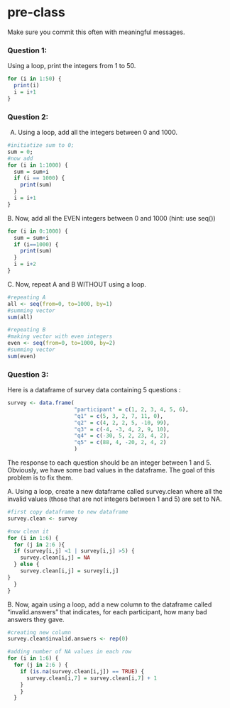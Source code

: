 # pre-class


Make sure you commit this often with meaningful messages. 




### Question 1:

Using a loop, print the integers from 1 to 50. 

```r
for (i in 1:50) {
  print(i)
  i = i+1
}
```

### Question 2:

A.  Using a loop, add all the integers between 0 and 1000.
```r
#initiatize sum to 0;
sum = 0;
#now add
for (i in 1:1000) {
  sum = sum+i
  if (i == 1000) {
    print(sum)
  }
  i = i+1
}
```


B. Now, add all the EVEN integers between 0 and 1000 (hint: use seq())
```r
for (i in 0:1000) {
  sum = sum+i
  if (i==1000) {
    print(sum)
  }
  i = i+2
}

```


C. Now, repeat A and B WITHOUT using a loop.
```r
#repeating A
all <- seq(from=0, to=1000, by=1)
#summing vector
sum(all)

#repeating B
#making vector with even integers
even <- seq(from=0, to=1000, by=2)
#summing vector
sum(even)
```


### Question 3:

Here is a dataframe of survey data containing 5 questions :

```r
survey <- data.frame(
                     "participant" = c(1, 2, 3, 4, 5, 6),
                     "q1" = c(5, 3, 2, 7, 11, 0),
                     "q2" = c(4, 2, 2, 5, -10, 99),
                     "q3" = c(-4, -3, 4, 2, 9, 10),
                     "q4" = c(-30, 5, 2, 23, 4, 2),
                     "q5" = c(88, 4, -20, 2, 4, 2)
                     )
```
The response to each question should be an integer between 1 and 5. Obviously, we have some bad values in the dataframe. The goal of this problem is to fix them.

A. Using a loop, create a new dataframe called survey.clean where all the invalid values (those that are not integers between 1 and 5) are set to NA.
```r
#first copy dataframe to new dataframe
survey.clean <- survey

#now clean it
for (i in 1:6) {
  for (j in 2:6 ){
  if (survey[i,j] <1 | survey[i,j] >5) {
    survey.clean[i,j] = NA
  } else {
    survey.clean[i,j] = survey[i,j]
}
  }
}
```


B. Now, again using a loop, add a new column to the dataframe called “invalid.answers” that indicates, for each participant, how many bad answers they gave.
```r
#creating new column
survey.clean$invalid.answers <- rep(0)

#adding number of NA values in each row
for (i in 1:6) {
  for (j in 2:6 ) {
    if (is.na(survey.clean[i,j]) == TRUE) {
      survey.clean[i,7] = survey.clean[i,7] + 1
    }
    }
  }
```

